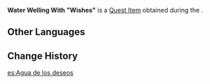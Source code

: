 {{Item Infobox
|id           = 100897
|image        = Item Water Welling With Wishes.png
|type         = Quest Items
|description  = This water is filled with hopes and dreams. Please send them to the place where they belong.
|source1      = [[Divine Plant of the Depths]]
}}
'''Water Welling With "Wishes"''' is a [[Quest Item]] obtained during the {{Quest|Divine Plant of the Depths}}.

==Other Languages==
{{Other Languages
|default_hidden = 1
|en      = Water Welling With "Wishes"
|zhs     = 饱含「愿望」的水
|zhs_rm  = Bǎohán "Yuànwang" de Shuǐ
|zht     = 飽含「願望」的水
|zht_rm  = Bǎohán "Yuànwang" de Shuǐ
|ja      = 「願い」が込められた水
|ja_rm   = "Negai" ga Komerareta Mizu
|ko      = 「염원」이 담긴 물
|ko_rm   = "Yeomwon"i Damgin Mul
|es      = Agua de los deseos
|fr      = Eau pleine de souhaits
|ru      = Вода, наполненная желаниями
|th      = น้ำที่เต็มไปด้วย "ความปรารถนา"
|th_rm   = 
|vi      = Nước Ước Nguyện
|de      = Wasserbrunnen mit „Wünschen"
|id      = Air yang Mengandung "Harapan"
|pt      = Água dos Desejos
|tr      = Dilek Çeşmesi Suyu
|it      = Zampilli d'Acqua dei desideri
}}

==Change History==
{{Change History|2.1}}

[[es:Agua de los deseos]]